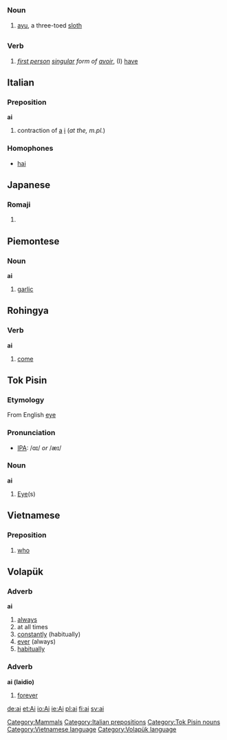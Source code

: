 =={{en}}==

===Noun===
# [[ayu]], a three-toed [[sloth]]
[[Category:Mammals]]

=={{fr}}==

===Verb===
# ''[[first person]] [[singular]] form of [[avoir]]'', (I) [[have]]

== Italian ==

===Preposition===
'''ai'''
#contraction of [[a#Italian|a]] [[i#Italian|i]] (''at the, m.pl.'')

===Homophones===
*[[hai#Italian|hai]]

== Japanese ==
===Romaji===
{{romaji|あい}}
#{{japdef|愛| [[love]]}}

==Piemontese==

===Noun===
'''ai'''
# [[garlic]]

== Rohingya ==
=== Verb ===
'''ai'''
#[[come]]

==Tok Pisin==
===Etymology===
From English [[eye]]

===Pronunciation===
* [[Wiktionary:Pronunciation_key|IPA]]: /ɑɪ/ ''or'' /æɪ/

===Noun===
'''ai'''
# [[Eye]](s)

==Vietnamese==

===Preposition===
#[[who]]

== Volapük ==

=== Adverb ===
'''ai''' 

# [[always]]
# at all times
# [[constantly]] (habitually)
# [[ever]] (always)
# [[habitually]]

=== Adverb ===
'''ai (laidio)''' 

# [[forever]]

[[Category:Italian prepositions]]
[[Category:Tok Pisin nouns]]
[[Category:Vietnamese language]]
[[Category:Volapük language]]

[[de:ai]]
[[et:Ai]]
[[io:Ai]]
[[ie:Ai]]
[[pl:ai]]
[[fi:ai]]
[[sv:ai]]